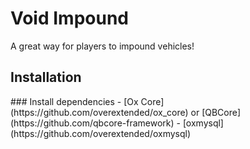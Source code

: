 
# Void Impound

A great way for players to impound vehicles!

## Installation

<Steps>
    ### Install dependencies
    - [Ox Core](https://github.com/overextended/ox_core) or [QBCore](https://github.com/qbcore-framework)
    - [oxmysql](https://github.com/overextended/oxmysql)
</Steps>
